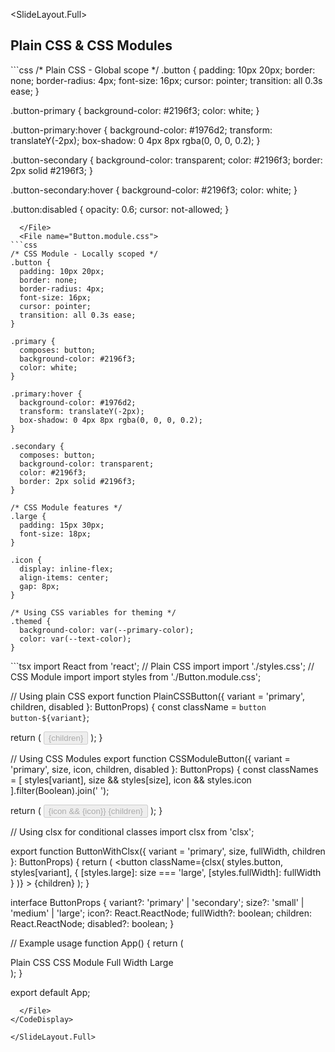 
<SlideLayout.Full>
## Plain CSS & CSS Modules

<CodeDisplay>
  <File name="styles.css">
```css
/* Plain CSS - Global scope */
.button {
  padding: 10px 20px;
  border: none;
  border-radius: 4px;
  font-size: 16px;
  cursor: pointer;
  transition: all 0.3s ease;
}

.button-primary {
  background-color: #2196f3;
  color: white;
}

.button-primary:hover {
  background-color: #1976d2;
  transform: translateY(-2px);
  box-shadow: 0 4px 8px rgba(0, 0, 0, 0.2);
}

.button-secondary {
  background-color: transparent;
  color: #2196f3;
  border: 2px solid #2196f3;
}

.button-secondary:hover {
  background-color: #2196f3;
  color: white;
}

.button:disabled {
  opacity: 0.6;
  cursor: not-allowed;
}
```
  </File>
  <File name="Button.module.css">
```css
/* CSS Module - Locally scoped */
.button {
  padding: 10px 20px;
  border: none;
  border-radius: 4px;
  font-size: 16px;
  cursor: pointer;
  transition: all 0.3s ease;
}

.primary {
  composes: button;
  background-color: #2196f3;
  color: white;
}

.primary:hover {
  background-color: #1976d2;
  transform: translateY(-2px);
  box-shadow: 0 4px 8px rgba(0, 0, 0, 0.2);
}

.secondary {
  composes: button;
  background-color: transparent;
  color: #2196f3;
  border: 2px solid #2196f3;
}

/* CSS Module features */
.large {
  padding: 15px 30px;
  font-size: 18px;
}

.icon {
  display: inline-flex;
  align-items: center;
  gap: 8px;
}

/* Using CSS variables for theming */
.themed {
  background-color: var(--primary-color);
  color: var(--text-color);
}
```
  </File>
  <File name="Button.tsx">
```tsx
import React from 'react';
// Plain CSS import
import './styles.css';
// CSS Module import
import styles from './Button.module.css';

// Using plain CSS
export function PlainCSSButton({ 
  variant = 'primary', 
  children, 
  disabled 
}: ButtonProps) {
  const className = `button button-${variant}`;
  
  return (
    <button className={className} disabled={disabled}>
      {children}
    </button>
  );
}

// Using CSS Modules
export function CSSModuleButton({ 
  variant = 'primary', 
  size,
  icon,
  children, 
  disabled 
}: ButtonProps) {
  const classNames = [
    styles[variant],
    size && styles[size],
    icon && styles.icon
  ].filter(Boolean).join(' ');
  
  return (
    <button className={classNames} disabled={disabled}>
      {icon && <span>{icon}</span>}
      {children}
    </button>
  );
}

// Using clsx for conditional classes
import clsx from 'clsx';

export function ButtonWithClsx({ 
  variant = 'primary',
  size,
  fullWidth,
  children 
}: ButtonProps) {
  return (
    <button 
      className={clsx(
        styles.button,
        styles[variant],
        {
          [styles.large]: size === 'large',
          [styles.fullWidth]: fullWidth
        }
      )}
    >
      {children}
    </button>
  );
}

interface ButtonProps {
  variant?: 'primary' | 'secondary';
  size?: 'small' | 'medium' | 'large';
  icon?: React.ReactNode;
  fullWidth?: boolean;
  children: React.ReactNode;
  disabled?: boolean;
}

// Example usage
function App() {
  return (
    <div>
      <PlainCSSButton>Plain CSS</PlainCSSButton>
      <CSSModuleButton variant="secondary" icon="🚀">
        CSS Module
      </CSSModuleButton>
      <ButtonWithClsx variant="primary" size="large" fullWidth>
        Full Width Large
      </ButtonWithClsx>
    </div>
  );
}

export default App;
```
  </File>
</CodeDisplay>

</SlideLayout.Full>